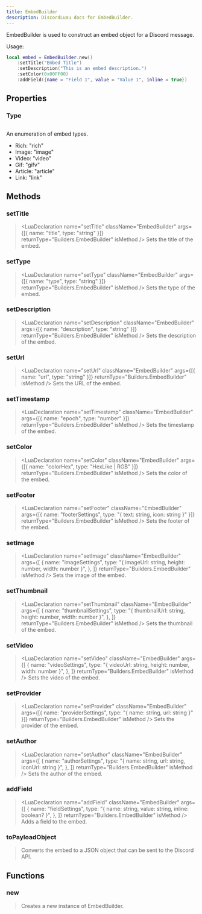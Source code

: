 ```yaml
---
title: EmbedBuilder
description: DiscordLuau docs for EmbedBuilder.
---
```


[//]: # "This file was automatically compiled through the Generator luau code under this repository"
[//]: # "if you want to edit the documentation of discord-luau, please write changes"
[//]: # "to the discord-luau repository itself, we extract the comments from discord-luau and translate"
[//]: # "them into markdown files that Nextra can interpret!"
[//]: # "----- DOCUMENT IMPORTS ----- "


[//]: # "----- DOCUMENT DESCRIPTION ----- "

EmbedBuilder is used to construct an embed object for a Discord message.

Usage:

```lua
local embed = EmbedBuilder.new()
	:setTitle("Embed Title")
	:setDescription("This is an embed description.")
	:setColor(0x00FF00)
	:addField({name = "Field 1", value = "Value 1", inline = true})
```

[//]: # "----- DOCUMENT PROPERTIES ----- "

## Properties

### Type

## <LuaProperty name="EmbedBuilder.Type" type="table" />

An enumeration of embed types.

- Rich: "rich"
- Image: "image"
- Video: "video"
- Gif: "gifv"
- Article: "article"
- Link: "link"

[//]: # "----- DOCUMENT METHODS ----- "

## Methods

### setTitle

> <LuaDeclaration
>   name="setTitle"
>   className="EmbedBuilder"
>   args={[{ name: "title", type: "string" }]}
>   returnType="Builders.EmbedBuilder"
>   isMethod
> />
> Sets the title of the embed.

### setType

> <LuaDeclaration
>   name="setType"
>   className="EmbedBuilder"
>   args={[{ name: "type", type: "string" }]}
>   returnType="Builders.EmbedBuilder"
>   isMethod
> />
> Sets the type of the embed.

### setDescription

> <LuaDeclaration
>   name="setDescription"
>   className="EmbedBuilder"
>   args={[{ name: "description", type: "string" }]}
>   returnType="Builders.EmbedBuilder"
>   isMethod
> />
> Sets the description of the embed.

### setUrl

> <LuaDeclaration
>   name="setUrl"
>   className="EmbedBuilder"
>   args={[{ name: "url", type: "string" }]}
>   returnType="Builders.EmbedBuilder"
>   isMethod
> />
> Sets the URL of the embed.

### setTimestamp

> <LuaDeclaration
>   name="setTimestamp"
>   className="EmbedBuilder"
>   args={[{ name: "epoch", type: "number" }]}
>   returnType="Builders.EmbedBuilder"
>   isMethod
> />
> Sets the timestamp of the embed.

### setColor

> <LuaDeclaration
>   name="setColor"
>   className="EmbedBuilder"
>   args={[{ name: "colorHex", type: "HexLike | RGB" }]}
>   returnType="Builders.EmbedBuilder"
>   isMethod
> />
> Sets the color of the embed.

### setFooter

> <LuaDeclaration
>   name="setFooter"
>   className="EmbedBuilder"
>   args={[{ name: "footerSettings", type: "{ text: string, icon: string }" }]}
>   returnType="Builders.EmbedBuilder"
>   isMethod
> />
> Sets the footer of the embed.

### setImage

> <LuaDeclaration
>   name="setImage"
>   className="EmbedBuilder"
>   args={[
>     {
>       name: "imageSettings",
>       type: "{ imageUrl: string, height: number, width: number }",
>     },
>   ]}
>   returnType="Builders.EmbedBuilder"
>   isMethod
> />
> Sets the image of the embed.

### setThumbnail

> <LuaDeclaration
>   name="setThumbnail"
>   className="EmbedBuilder"
>   args={[
>     {
>       name: "thumbnailSettings",
>       type: "{ thumbnailUrl: string, height: number, width: number }",
>     },
>   ]}
>   returnType="Builders.EmbedBuilder"
>   isMethod
> />
> Sets the thumbnail of the embed.

### setVideo

> <LuaDeclaration
>   name="setVideo"
>   className="EmbedBuilder"
>   args={[
>     {
>       name: "videoSettings",
>       type: "{ videoUrl: string, height: number, width: number }",
>     },
>   ]}
>   returnType="Builders.EmbedBuilder"
>   isMethod
> />
> Sets the video of the embed.

### setProvider

> <LuaDeclaration
>   name="setProvider"
>   className="EmbedBuilder"
>   args={[{ name: "providerSettings", type: "{ name: string, url: string }" }]}
>   returnType="Builders.EmbedBuilder"
>   isMethod
> />
> Sets the provider of the embed.

### setAuthor

> <LuaDeclaration
>   name="setAuthor"
>   className="EmbedBuilder"
>   args={[
>     {
>       name: "authorSettings",
>       type: "{ name: string, url: string, iconUrl: string }",
>     },
>   ]}
>   returnType="Builders.EmbedBuilder"
>   isMethod
> />
> Sets the author of the embed.

### addField

> <LuaDeclaration
>   name="addField"
>   className="EmbedBuilder"
>   args={[
>     {
>       name: "fieldSettings",
>       type: "{ name: string, value: string, inline: boolean? }",
>     },
>   ]}
>   returnType="Builders.EmbedBuilder"
>   isMethod
> />
> Adds a field to the embed.

### toPayloadObject

> <LuaDeclaration
>   name="toPayloadObject"
>   className="EmbedBuilder"
>   args={[]}
>   returnType="Network.Resolvable"
>   isMethod
> />
> Converts the embed to a JSON object that can be sent to the Discord API.

[//]: # "----- DOCUMENT FUNCTIONS ----- "

## Functions

### new

> <LuaDeclaration name="new" className="EmbedBuilder" args={[]} />
> Creates a new instance of EmbedBuilder.
